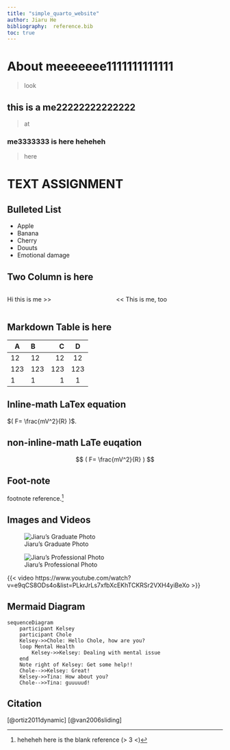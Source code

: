 ```yaml
---
title: "simple_quarto_website"
author: Jiaru He
bibliography:  reference.bib
toc: true
---
```

# About meeeeeee1111111111111

> look 

## this is a me22222222222222

> at

### me3333333 is here heheheh

> here

# TEXT ASSIGNMENT

## Bulleted List

- Apple
- Banana
- Cherry
- Douuts
- Emotional damage


## Two Column is here

:::: {.columns}
::: {.column}
Hi this is me >>
:::
::: {.column}
<< This is me, too
:::
::::

## Markdown Table is here

| A     |   B  |   C   |    D   |
|-------|:-----|------:|:------:|
| 12    | 12   |    12 |   12   |
| 123   | 123  |   123 |  123   |
| 1     | 1    |     1 |   1    |

## Inline-math LaTex equation
$( F= \frac{mV^2}{R} )$.

## non-inline-math LaTe euqation

$$
( F= \frac{mV^2}{R} )
$$

## Foot-note
footnote reference.[^1]

[^1]: heheheh here is the blank reference (> 3 <)

## Images and Videos

![Jiaru's Graduate Photo](images/photo1.PNG)

![Jiaru's Professional Photo](images/photo2.PNG)

{{< video https://www.youtube.com/watch?v=e9qCS8ODs4o&list=PLkrJrLs7xfbXcEKhTCKRSr2VXH4yiBeXo >}}

## Mermaid Diagram
```mermaid
sequenceDiagram
    participant Kelsey
    participant Chole
    Kelsey->>Chole: Hello Chole, how are you?
    loop Mental Health
        Kelsey->>Kelsey: Dealing with mental issue
    end
    Note right of Kelsey: Get some help!!
    Chole-->>Kelsey: Great!
    Kelsey->>Tina: How about you?
    Chole-->>Tina: guuuuud!
```


## Citation
[@ortiz2011dynamic]
[@van2006sliding]



